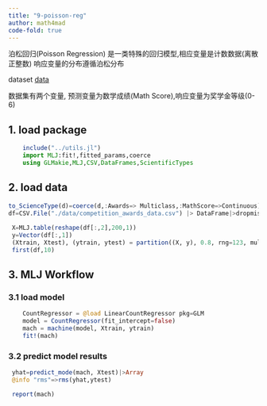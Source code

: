 ```yaml
---
title: "9-poisson-reg"
author: math4mad
code-fold: true
---
```


:::{.callout-note title="简介"}
   泊松回归(Poisson Regression) 是一类特殊的回归模型,相应变量是计数数据(离散正整数)
   响应变量的分布遵循泊松分布

   dataset [data](https://www.kaggle.com/code/gauravduttakiit/explore-the-poisson-regression/input)

   数据集有两个变量, 预测变量为数学成绩(Math Score),响应变量为奖学金等级(0-6)

:::


## 1. load package

```julia
    include("../utils.jl")
    import MLJ:fit!,fitted_params,coerce
    using GLMakie,MLJ,CSV,DataFrames,ScientificTypes
```
## 2. load data
```julia
to_ScienceType(d)=coerce(d,:Awards=> Multiclass,:MathScore=>Continuous)
df=CSV.File("./data/competition_awards_data.csv") |> DataFrame|>dropmissing
 
 X=MLJ.table(reshape(df[:,2],200,1))
 y=Vector(df[:,1])
 (Xtrain, Xtest), (ytrain, ytest) = partition((X, y), 0.8, rng=123, multi=true)
 first(df,10)
```

## 3. MLJ Workflow

### 3.1 load model
```julia
    CountRegressor = @load LinearCountRegressor pkg=GLM
    model = CountRegressor(fit_intercept=false)
    mach = machine(model, Xtrain, ytrain)
    fit!(mach)
```

### 3.2 predict model results
```julia
 yhat=predict_mode(mach, Xtest)|>Array
 @info "rms"=>rms(yhat,ytest)

 report(mach)
```


